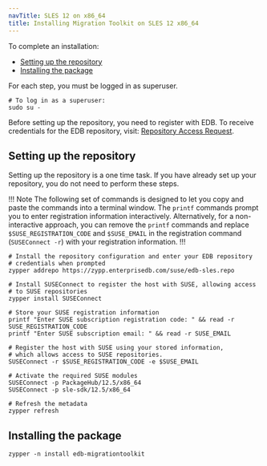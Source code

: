 ```yaml
---
navTitle: SLES 12 on x86_64
title: Installing Migration Toolkit on SLES 12 x86_64
---
```


To complete an installation:

- [Setting up the repository](#setting-up-the-repository)
- [Installing the package](#installing-the-package)

For each step, you must be logged in as superuser.

```shell
# To log in as a superuser:
sudo su -
```

Before setting up the repository, you need to register with EDB. To receive credentials for the EDB repository, visit: [Repository Access Request](https://www.enterprisedb.com/repository-access-request).

## Setting up the repository

Setting up the repository is a one time task. If you have already set up your repository, you do not need to perform these steps.

!!! Note
The following set of commands is designed to let you copy and paste the commands into a terminal window. The `printf` commands prompt you to enter registration information interactively. Alternatively, for a non-interactive approach, you can remove the `printf` commands and replace `$SUSE_REGISTRATION_CODE` and `$SUSE_EMAIL` in the registration command (`SUSEConnect -r`) with your registration information.
!!!

```shell
# Install the repository configuration and enter your EDB repository
# credentials when prompted
zypper addrepo https://zypp.enterprisedb.com/suse/edb-sles.repo

# Install SUSEConnect to register the host with SUSE, allowing access
# to SUSE repositories
zypper install SUSEConnect

# Store your SUSE registration information
printf "Enter SUSE subscription registration code: " && read -r SUSE_REGISTRATION_CODE
printf "Enter SUSE subscription email: " && read -r SUSE_EMAIL

# Register the host with SUSE using your stored information,
# which allows access to SUSE repositories.
SUSEConnect -r $SUSE_REGISTRATION_CODE -e $SUSE_EMAIL

# Activate the required SUSE modules
SUSEConnect -p PackageHub/12.5/x86_64
SUSEConnect -p sle-sdk/12.5/x86_64

# Refresh the metadata
zypper refresh
```

## Installing the package

```shell
zypper -n install edb-migrationtoolkit
```
